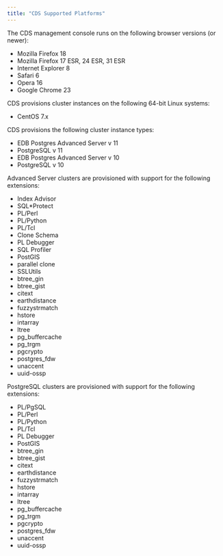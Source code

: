 ```yaml
---
title: "CDS Supported Platforms"
---
```


The CDS management console runs on the following browser versions (or newer):

  - Mozilla Firefox 18
  - Mozilla Firefox 17 ESR, 24 ESR, 31 ESR
  - Internet Explorer 8
  - Safari 6
  - Opera 16
  - Google Chrome 23

CDS provisions cluster instances on the following 64-bit Linux systems:

  - CentOS 7.x

CDS provisions the following cluster instance types:

  - EDB Postgres Advanced Server v 11
  - PostgreSQL v 11
  - EDB Postgres Advanced Server v 10
  - PostgreSQL v 10

Advanced Server clusters are provisioned with support for the following extensions:

  - Index Advisor
  - SQL*Protect
  - PL/Perl
  - PL/Python
  - PL/Tcl
  - Clone Schema
  - PL Debugger
  - SQL Profiler
  - PostGIS
  - parallel clone
  - SSLUtils
  - btree_gin
  - btree_gist
  - citext
  - earthdistance
  - fuzzystrmatch
  - hstore
  - intarray
  - ltree
  - pg_buffercache
  - pg_trgm
  - pgcrypto
  - postgres_fdw
  - unaccent
  - uuid-ossp

PostgreSQL clusters are provisioned with support for the following extensions:

  - PL/PgSQL
  - PL/Perl
  - PL/Python
  - PL/Tcl
  - PL Debugger
  - PostGIS
  - btree_gin
  - btree_gist
  - citext
  - earthdistance
  - fuzzystrmatch
  - hstore
  - intarray
  - ltree
  - pg_buffercache
  - pg_trgm
  - pgcrypto
  - postgres_fdw
  - unaccent
  - uuid-ossp
